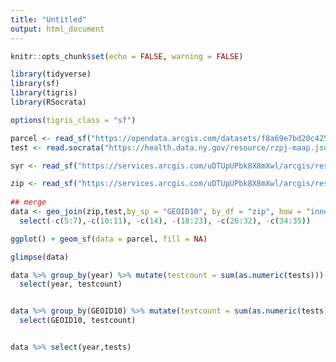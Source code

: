 ---
title: "Untitled"
output: html_document
---

```{r setup, include=FALSE}
knitr::opts_chunk$set(echo = FALSE, warning = FALSE)

library(tidyverse)
library(sf)
library(tigris)
library(RSocrata)

options(tigris_class = "sf")

```


```{r ingest}

parcel <- read_sf("https://opendata.arcgis.com/datasets/f8a69e7bd20c4250a151f8275174ec0c_0.geojson")
test <- read.socrata("https://health.data.ny.gov/resource/rzpj-maap.json") %>% filter(county == "Onondaga")

syr <- read_sf("https://services.arcgis.com/uDTUpUPbk8X8mXwl/arcgis/rest/services/Syracuse_City_Boundary/FeatureServer/0/query?outFields=*&where=1%3D1&f=geojson")

zip <- read_sf("https://services.arcgis.com/uDTUpUPbk8X8mXwl/arcgis/rest/services/Zip_Code_Tabulation_Areas_for_Onondaga_County_(2014)/FeatureServer/0/query?outFields=*&where=1%3D1&f=geojson") %>% st_intersection(syr)
 
## merge 
data <- geo_join(zip,test,by_sp = "GEOID10", by_df = "zip", how = "inner") %>% 
  select(-c(5:7),-c(10:11), -c(14), -(18:23), -c(26:32), -c(34:35))

```



```{r}
ggplot() + geom_sf(data = parcel, fill = NA)
```

```{r}
glimpse(data)

data %>% group_by(year) %>% mutate(testcount = sum(as.numeric(tests))) %>% 
  select(year, testcount)


data %>% group_by(GEOID10) %>% mutate(testcount = sum(as.numeric(tests))) %>% 
  select(GEOID10, testcount)


data %>% select(year,tests)

```

